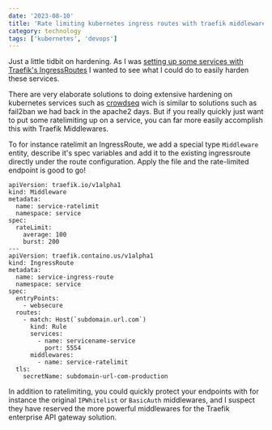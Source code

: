 ```yaml
---
date: '2023-08-10'
title: 'Rate limiting kubernetes ingress routes with traefik middleware'
category: technology
tags: ['kubernetes', 'devops']
---
```


Just a little tidbit on hardening. As I was [setting up some services with Traefik's IngressRoutes](./manage-ssl-certificates-and-ingress-for-services-in-k3s-kubernetes-cluster-using-cert-manager-letsencrypt-and-traefik) I wanted to see what I could do to easily harden these services. 

There are very elaborate solutions to doing extensive hardening on kubernetes services such as [crowdseq](https://github.com/crowdsecurity/crowdsec) wich is similar to solutions such as fail2ban we had back in the apache2 days. But if you really quickly just want to put some ratelimiting up on a service, you can far more easily accomplish this with Traefik Middlewares.

To for instance ratelimit an IngressRoute, we add a special type `Middleware` entity, describe it's spec variables and add it to the existing ingressroute directly under the route configuration. Apply the file and the rate-limited endpoint is good to go!

```
apiVersion: traefik.io/v1alpha1
kind: Middleware
metadata:
  name: service-ratelimit
  namespace: service
spec:
  rateLimit:
    average: 100
    burst: 200
---
apiVersion: traefik.containo.us/v1alpha1
kind: IngressRoute
metadata:
  name: service-ingress-route
  namespace: service
spec:
  entryPoints:
    - websecure
  routes:
    - match: Host(`subdomain.url.com`)
      kind: Rule
      services:
        - name: servicename-service
          port: 5554
      middlewares:
        - name: service-ratelimit
  tls:
    secretName: subdomain-url-com-production
```

In addition to ratelimiting, you could quickly protect your endpoints with for instance the original `IPWhitelist` or `BasicAuth` middlewares, and I suspect they have reserved the more powerful middlewares for the Traefik enterprise API gateway solution.
